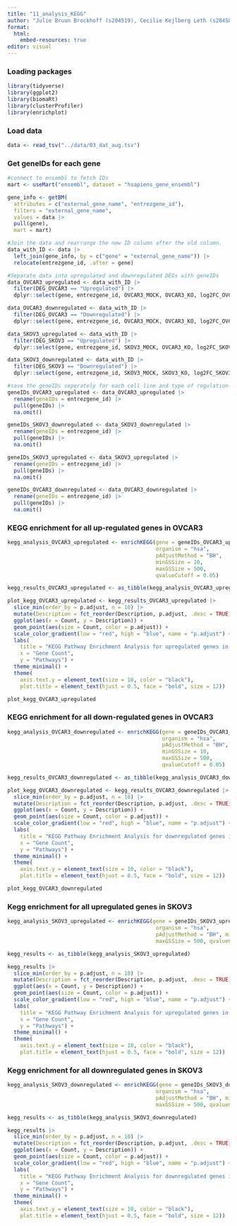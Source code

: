 ```yaml
---
title: "11_analysis_KEGG"
author: "Julie Bruun Brockhoff (s204519), Cecilie Kejlberg Leth (s204584), Amalie Drud Nielsen (s204560), Chrysillis Hellemann Polhaus (s153664), Lise Lotte Eriksen (s154123)"
format: 
  html:
    embed-resources: true
editor: visual
---
```


### Loading packages

```r
library(tidyverse)
library(ggplot2)
library(biomaRt)
library(clusterProfiler)
library(enrichplot)
```

### Load data

```r
data <- read_tsv("../data/03_dat_aug.tsv")
```

### Get geneIDs for each gene

```r
#connect to ensembl to fetch IDs
mart <- useMart("ensembl", dataset = "hsapiens_gene_ensembl") 

gene_info <- getBM(
  attributes = c("external_gene_name", "entrezgene_id"),  
  filters = "external_gene_name",
  values = data |>  
  pull(gene), 
  mart = mart)

#Join the data and rearrange the new ID column after the old column.
data_with_ID <- data |> 
  left_join(gene_info, by = c("gene" = "external_gene_name")) |>
  relocate(entrezgene_id, .after = gene)

#Separate data into upregulated and downregulated DEGs with geneIDs
data_OVCAR3_upregulated <- data_with_ID |> 
  filter(DEG_OVCAR3 == "Upregulated") |> 
  dplyr::select(gene, entrezgene_id, OVCAR3_MOCK, OVCAR3_KO, log2FC_OVCAR3)

data_OVCAR3_downregulated <- data_with_ID |> 
  filter(DEG_OVCAR3 == "Downregulated") |> 
  dplyr::select(gene, entrezgene_id, OVCAR3_MOCK, OVCAR3_KO, log2FC_OVCAR3)

data_SKOV3_upregulated <- data_with_ID |> 
  filter(DEG_SKOV3 == "Upregulated") |> 
  dplyr::select(gene, entrezgene_id, SKOV3_MOCK, OVCAR3_KO, log2FC_SKOV3)

data_SKOV3_downregulated <- data_with_ID |> 
  filter(DEG_SKOV3 == "Downregulated") |> 
  dplyr::select(gene, entrezgene_id, SKOV3_MOCK, SKOV3_KO, log2FC_SKOV3)

#save the geneIDs seperately for each cell line and type of regulation:
geneIDs_OVCAR3_upregulated <- data_OVCAR3_upregulated |> 
  rename(geneIDs = entrezgene_id) |>  
  pull(geneIDs) |> 
  na.omit()

geneIDs_SKOV3_downregulated <- data_SKOV3_downregulated |> 
  rename(geneIDs = entrezgene_id) |>  
  pull(geneIDs) |> 
  na.omit()

geneIDs_SKOV3_upregulated <- data_SKOV3_upregulated |> 
  rename(geneIDs = entrezgene_id) |>  
  pull(geneIDs) |> 
  na.omit()

geneIDs_OVCAR3_downregulated <- data_OVCAR3_downregulated |> 
  rename(geneIDs = entrezgene_id) |>  
  pull(geneIDs) |> 
  na.omit()

```

### KEGG enrichment for all up-regulated genes in OVCAR3

```r
kegg_analysis_OVCAR3_upregulated <- enrichKEGG(gene = geneIDs_OVCAR3_upregulated,
                                               organism = "hsa",
                                               pAdjustMethod = "BH",
                                               minGSSize = 10,
                                               maxGSSize = 500,
                                               qvalueCutoff = 0.05)

kegg_results_OVCAR3_upregulated <- as_tibble(kegg_analysis_OVCAR3_upregulated)

plot_kegg_OVCAR3_upregulated <- kegg_results_OVCAR3_upregulated |> 
  slice_min(order_by = p.adjust, n = 10) |> 
  mutate(Description = fct_reorder(Description, p.adjust, .desc = TRUE)) |>
  ggplot(aes(x = Count, y = Description)) + 
  geom_point(aes(size = Count, color = p.adjust)) + 
  scale_color_gradient(low = "red", high = "blue", name = "p.adjust") + 
  labs(
    title = "KEGG Pathway Enrichment Analysis for upregulated genes in OVCAR3",
    x = "Gene Count",
    y = "Pathways") +
  theme_minimal() +
  theme(
    axis.text.y = element_text(size = 10, color = "black"),
    plot.title = element_text(hjust = 0.5, face = "bold", size = 12))

plot_kegg_OVCAR3_upregulated

```

### KEGG enrichment for all down-regulated genes in OVCAR3

```r
kegg_analysis_OVCAR3_downregulated <- enrichKEGG(gene = geneIDs_OVCAR3_downregulated,
                                                 organism = "hsa", 
                                                 pAdjustMethod = "BH",
                                                 minGSSize = 10,
                                                 maxGSSize = 500,
                                                 qvalueCutoff = 0.05)

kegg_results_OVCAR3_downregulated <- as_tibble(kegg_analysis_OVCAR3_downregulated)

plot_kegg_OVCAR3_downregulated <- kegg_results_OVCAR3_downregulated |> 
  slice_min(order_by = p.adjust, n = 10) |>               
  mutate(Description = fct_reorder(Description, p.adjust, .desc = TRUE)) |>   
  ggplot(aes(x = Count, y = Description)) +                
  geom_point(aes(size = Count, color = p.adjust)) +        
  scale_color_gradient(low = "red", high = "blue", name = "p.adjust") +  
  labs(
    title = "KEGG Pathway Enrichment Analysis for downregulated genes in OVCAR3",
    x = "Gene Count",
    y = "Pathways") +
  theme_minimal() +
  theme(
    axis.text.y = element_text(size = 10, color = "black"),
    plot.title = element_text(hjust = 0.5, face = "bold", size = 12))

plot_kegg_OVCAR3_downregulated

```

### Kegg enrichment for all upregulated genes in SKOV3

```r
kegg_analysis_SKOV3_upregulated <- enrichKEGG(gene = geneIDs_SKOV3_upregulated, 
                                               organism = "hsa", 
                                               pAdjustMethod = "BH", minGSSize = 10,
                                               maxGSSize = 500, qvalueCutoff = 0.05)

kegg_results <- as_tibble(kegg_analysis_SKOV3_upregulated)

kegg_results |> 
  slice_min(order_by = p.adjust, n = 10) |>               
  mutate(Description = fct_reorder(Description, p.adjust, .desc = TRUE)) |>   
  ggplot(aes(x = Count, y = Description)) +                
  geom_point(aes(size = Count, color = p.adjust)) +        
  scale_color_gradient(low = "red", high = "blue", name = "p.adjust") +  
  labs(
    title = "KEGG Pathway Enrichment Analysis for upregulated genes in SKOV3",
    x = "Gene Count",
    y = "Pathways") +
  theme_minimal() +
  theme(
    axis.text.y = element_text(size = 10, color = "black"),
    plot.title = element_text(hjust = 0.5, face = "bold", size = 12))

```

### Kegg enrichment for all downregulated genes in SKOV3

```r
kegg_analysis_SKOV3_downregulated <- enrichKEGG(gene = geneIDs_SKOV3_downregulated, 
                                               organism = "hsa", 
                                               pAdjustMethod = "BH", minGSSize = 10,
                                               maxGSSize = 500, qvalueCutoff = 0.05)

kegg_results <- as_tibble(kegg_analysis_SKOV3_downregulated)

kegg_results |> 
  slice_min(order_by = p.adjust, n = 10) |>               
  mutate(Description = fct_reorder(Description, p.adjust, .desc = TRUE)) |>   
  ggplot(aes(x = Count, y = Description)) +                
  geom_point(aes(size = Count, color = p.adjust)) +        
  scale_color_gradient(low = "red", high = "blue", name = "p.adjust") +  
  labs(
    title = "KEGG Pathway Enrichment Analysis for downregulated genes in SKOV3",
    x = "Gene Count",
    y = "Pathways") +
  theme_minimal() +
  theme(
    axis.text.y = element_text(size = 10, color = "black"),
    plot.title = element_text(hjust = 0.5, face = "bold", size = 12))
```

```r

```
